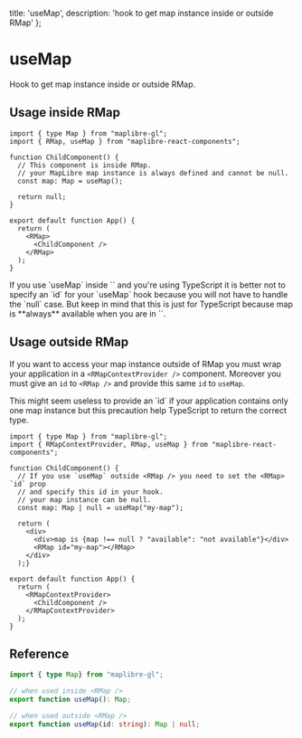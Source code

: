   title: 'useMap',
  description: 'hook to get map instance inside or outside RMap'
};


# useMap

Hook to get map instance inside or outside RMap.



## Usage inside RMap

```tsx
import { type Map } from "maplibre-gl";
import { RMap, useMap } from "maplibre-react-components";

function ChildComponent() {
  // This component is inside RMap.
  // your MapLibre map instance is always defined and cannot be null.
  const map: Map = useMap();

  return null;
}

export default function App() {
  return (
    <RMap>
      <ChildComponent />
    </RMap>
  );
}

```

<Flash color="yellow">
If you use `useMap` inside `<RMap />` and you're using TypeScript it is better not to specify an `id` for your `useMap` hook because 
you will not have to handle the `null` case. But keep in mind that this is just for TypeScript because map is 
**always** available when you are in `<RMap />`.
</Flash>

## Usage outside RMap

If you want to access your map instance outside of RMap you must wrap your application in 
a `<RMapContextProvider />` component. Moreover you must give an `id` to `<RMap />` and 
provide this same `id` to `useMap`.

<Flash color="orange">
This might seem useless to provide an `id` if your application contains only one map instance but this precaution help TypeScript to return the correct type.
</Flash>



```tsx
import { type Map } from "maplibre-gl";
import { RMapContextProvider, RMap, useMap } from "maplibre-react-components";

function ChildComponent() {
  // If you use `useMap` outside <RMap /> you need to set the <RMap> `id` prop
  // and specify this id in your hook.
  // your map instance can be null.
  const map: Map | null = useMap("my-map");

  return (
    <div>
      <div>map is {map !== null ? "available": "not available"}</div>
      <RMap id="my-map"></RMap>
    </div>
  );}

export default function App() {
  return (
    <RMapContextProvider>
      <ChildComponent />
    </RMapContextProvider>
  );
}

```


## Reference

```ts
import { type Map} from "maplibre-gl";

// when used inside <RMap />
export function useMap(): Map;

// when used outside <RMap />
export function useMap(id: string): Map | null;
```

